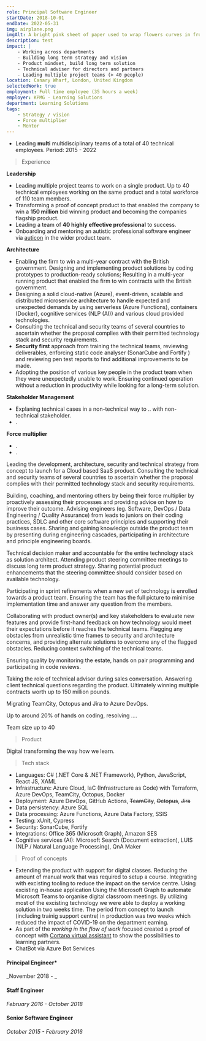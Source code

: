 ```yaml
---
role: Principal Software Engineer
startDate: 2018-10-01
endDate: 2022-05-31
img: airplane.png
imgAlt: A bright pink sheet of paper used to wrap flowers curves in front of rich blue background. Generated by Midjourney - Cyberpunk
description: test
impact: |
    - Working across departments
    - Building long term strategy and vision
    - Product mindset, build long term solution
    - Technical adviser for directors and partners
    - Leading multiple project teams (> 40 people)
location: Canary Wharf, London, United Kingdom
selectedWork: true
employment: Full time employee (35 hours a week)
employer: KPMG - Learning Solutions
department: Learning Solutions
tags:
    - Strategy / vision
    - Force multiplier
    - Mentor
---
```


- Leading **multi** multidisciplinary teams of a total of 40 technical employees.
  Period: 2015 - 2022

> Experience

**Leadership**

- Leading multiple project teams to work on a single product. Up to 40 technical employees working on the same product and a total workforce of 110 team members.
- Transforming a proof of concept product to that enabled the company to win a **150 million** bid winning product and becoming the companies flagship product.
- Leading a team of **40 highly effective professional** to success.
- Onboarding and mentoring an autistic professional software engineer via <a href="https://auticon.com/uk/" target="_blank">auticon</a> in the wider product team.

**Architecture**

- Enabling the firm to win a multi-year contract with the British government.
  Designing and implementing product solutions by coding prototypes to production-ready solutions; Resulting in a multi-year running product that enabled the firm to win contracts with the British government.
- Designing a solid cloud-native (Azure), event-driven, scalable and distributed microservice architecture to handle expected and unexpected demands by using serverless (Azure Functions), containers (Docker), cognitive services (NLP (AI)) and various cloud provided technologies.
- Consulting the technical and security teams of several countries to ascertain whether the proposal complies with their permitted technology stack and security requirements.
- **Security first** approach from training the technical teams, reviewing deliverables, enforcing static code analyser (SonarCube and Fortify ) and reviewing pen test reports to find additional improvements to be made.
- Adopting the position of various key people in the product team when they were unexpectedly unable to work. Ensuring continued operation without a reduction in productivity while looking for a long-term solution.

**Stakeholder Management**

- Explaning technical cases in a non-technical way to .. with non-technical stakeholder.
- .

**Force multiplier**

- .
- .

Leading the development, architecture, security and technical strategy from concept to launch for a Cloud based SaaS product. Consulting the technical and security teams of several countries to ascertain whether the proposal complies with their permitted technology stack and security requirements.

Building, coaching, and mentoring others by being their force multiplier by proactively assessing their processes and providing advice on how to improve their outcome. Advising engineers (eg. Software, DevOps / Data Engineering / Quality Assurance) from leads to juniors on their coding practices, SDLC and other core software principles and supporting their business cases.
Sharing and gaining knowledge outside the product team by presenting during engineering cascades, participating in architecture and principle engineering boards.

Technical decision maker and accountable for the entire technology stack as solution architect. Attending product steering committee meetings to discuss long term product strategy. Sharing potential product enhancements that the steering committee should consider based on available technology.

Participating in sprint refinements when a new set of technology is enrolled towards a product team. Ensuring the team has the full picture to minimise implementation time and answer any question from the members.

Collaborating with product owner(s) and key stakeholders to evaluate new features and provide first-hand feedback on how technology would meet their expectations before it reaches the technical teams. Flagging any obstacles from unrealistic time frames to security and architecture concerns, and providing alternate solutions to overcome any of the flagged obstacles. Reducing context switching of the technical teams.

Ensuring quality by monitoring the estate, hands on pair programming and participating in code reviews.

Taking the role of technical advisor during sales conversation. Answering client technical questions regarding the product. Ultimately winning multiple contracts worth up to 150 million pounds.

Migrating TeamCity, Octopus and Jira to Azure DevOps.

Up to around 20% of hands on coding, resolving ....

Team size up to 40

> Product

Digital transforming the way how we learn.

> Tech stack

- Languages: C# (.NET Core & .NET Framework), Python, JavaScript, React JS, XAML
- Infrastructure: Azure Cloud, IaC (Infrastructure as Code) with Terraform, Azure DevOps, TeamCity, Octopus, Docker
- Deployment: Azure DevOps, GitHub Actions, <del>TeamCity</del>, <del>Octopus</del>, <del>Jira</del>
- Data persistency: Azure SQL
- Data processing: Azure Functions, Azure Data Factory, SSIS
- Testing: xUnit, Cypress
- Security: SonarCube, Fortify
- Integrations: Office 365 (Microsoft Graph), Amazon SES
- Cognitive services (AI): Microsoft Search (Document extraction), LUIS (NLP / Natural Language Processing), QnA Maker

> Proof of concepts

- Extending the product with support for digital classes. Reducing the amount of manual work that was required to setup a course. Integrating with excisting tooling to reduce the impact on the service centre.
  Using excisting in-house application Using the Microsoft Graph to automate Microsoft Teams to organise digital classroom meetings. By utilizing most of the excisting technology we were able to deploy a working solution in two weeks time. The period from concept to launch (including trainig support centre) in production was two weeks which reduced the impact of COVID-19 on the department earning.
- As part of the _working in the flow of work_ focused created a proof of concept with <a href="https://en.wikipedia.org/wiki/Cortana_(virtual_assistant)" target="_blank">Cortana virtual assistant</a> to show the possibilities to learning partners.
- ChatBot via Azure Bot Services

#### Principal Engineer\*

_November 2018 - _

#### Staff Engineer

_February 2016 - October 2018_

#### Senior Software Engineer

_October 2015 - February 2016_

